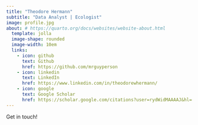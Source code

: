 ```yaml
---
title: "Theodore Hermann"
subtitle: "Data Analyst | Ecologist"
image: profile.jpg
about: # https://quarto.org/docs/websites/website-about.html
  template: jolla
  image-shape: rounded
  image-width: 10em
  links:
    - icon: github
      text: Github
      href: https://github.com/mrguyperson
    - icon: linkedin
      text: LinkedIn
      href: https://www.linkedin.com/in/theodorewhermann/
    - icon: google
      text: Google Scholar
      href: https://scholar.google.com/citations?user=rydWidMAAAAJ&hl=
---
```

Get in touch!
<!-- {{< lipsum 1 >}}

## Education

**SUNY--ESF** \| Syracuse, New York, USA

PhD in Biology \| Aug 2010--Dec 2018

**Syracuse University** \| Syracuse, New York, USA

Master in Public Administration \| July 2012--June 2013

**Cornell University** \| Ithaca, New York, USA

Bachelor in Earth Science \| Aug 2005--May 2009

## Experience

Workplace \| Job title \| April 20XX - present -->